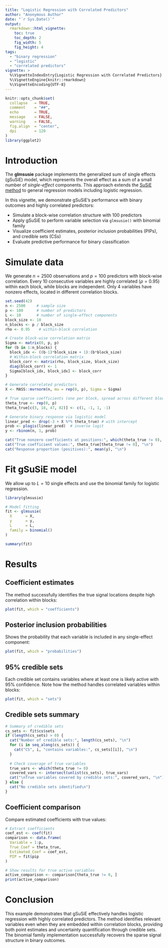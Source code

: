 ```yaml
---
title: "Logistic Regression with Correlated Predictors"
author: "Anonymous Author"
date: "`r Sys.Date()`"
output:
  rmarkdown::html_vignette:
    toc: true
    toc_depth: 2
    fig_width: 5
    fig_height: 4
tags:
  - "binary regression"
  - "logistic"
  - "correlated predictors"
vignette: >
  %\VignetteIndexEntry{Logistic Regression with Correlated Predictors}
  %\VignetteEngine{knitr::rmarkdown}
  %\VignetteEncoding{UTF-8}
---
```

```r
knitr::opts_chunk$set(
  collapse   = TRUE,
  comment    = "##",
  echo       = TRUE,
  message    = FALSE,
  warning    = FALSE,
  fig.align  = "center",
  dpi        = 120
)
library(ggplot2)
```

# Introduction

The **glmsusie** package implements the generalized sum of single effects (gSuSiE) model, which represents the overall effect as a sum of a small number of *single-effect* components. This approach extends the [SuSiE method](https://stephenslab.github.io/susieR/index.html) to general regression models including logistic regression.

In this vignette, we demonstrate gSuSiE's performance with binary outcomes and highly correlated predictors:

- Simulate a block-wise correlation structure with 100 predictors
- Apply gSuSiE to perform variable selection via `glmsusie()` with binomial family
- Visualize coefficient estimates, posterior inclusion probabilities (PIPs), and credible sets (CSs)
- Evaluate predictive performance for binary classification

# Simulate data

We generate $n=2500$ observations and $p=100$ predictors with block-wise correlation. Every 10 consecutive variables are highly correlated ($\rho=0.95$) within each block, while blocks are independent. Only 4 variables have nonzero effects, located in different correlation blocks.

```r
set.seed(42)
n <- 2500     # sample size
p <- 100      # number of predictors
L <- 10       # number of single-effect components
block_size <- 10
n_blocks <- p / block_size
rho <- 0.95    # within-block correlation

# Create block-wise correlation matrix
Sigma <- matrix(0, p, p)
for (b in 1:n_blocks) {
  block_idx <- ((b-1)*block_size + 1):(b*block_size)
  # Within-block correlation matrix
  block_corr <- matrix(rho, block_size, block_size)
  diag(block_corr) <- 1
  Sigma[block_idx, block_idx] <- block_corr
}

# Generate correlated predictors
X <- MASS::mvrnorm(n, mu = rep(0, p), Sigma = Sigma)

# True sparse coefficients (one per block, spread across different blocks)
theta_true <- rep(0, p)
theta_true[c(3, 18, 47, 82)] <- c(1, -1, 1, -1)

# Generate binary response via logistic model
linear_pred <- drop(-3 + X %*% theta_true) # with intercept
prob <- plogis(linear_pred)  # inverse logit
y <- rbinom(n, 1, prob)

cat("True nonzero coefficients at positions:", which(theta_true != 0), "\n")
cat("True coefficient values:", theta_true[theta_true != 0], "\n")
cat("Response proportion (positives):", mean(y), "\n")
```

# Fit gSuSiE model

We allow up to $L=10$ single effects and use the binomial family for logistic regression.

```r
library(glmsusie)

# Model fitting
fit <- glmsusie(
  X      = X,
  y      = y,
  L      = L,
  family = binomial()
)

summary(fit)
```

# Results

## Coefficient estimates

The method successfully identifies the true signal locations despite high correlation within blocks:

```r
plot(fit, which = "coefficients")
```

## Posterior inclusion probabilities

Shows the probability that each variable is included in any single-effect component:

```r
plot(fit, which = "probabilities")
```

## 95% credible sets

Each credible set contains variables where at least one is likely active with 95% confidence. Note how the method handles correlated variables within blocks:

```r
plot(fit, which = "sets")
```

## Credible sets summary
```r
# Summary of credible sets
cs_sets <- fit$cs$sets
if (length(cs_sets) > 0) {
  cat("Number of credible sets:", length(cs_sets), "\n")
  for (i in seq_along(cs_sets)) {
    cat("CS", i, "contains variables:", cs_sets[[i]], "\n")
  }
  
  # Check coverage of true variables
  true_vars <- which(theta_true != 0)
  covered_vars <- intersect(unlist(cs_sets), true_vars)
  cat("\nTrue variables covered by credible sets:", covered_vars, "\n")
} else {
  cat("No credible sets identified\n")
}
```

## Coefficient comparison

Compare estimated coefficients with true values:

```r
# Extract coefficients
coef_est <- coef(fit)
comparison <- data.frame(
  Variable = 1:p,
  True_Coef = theta_true,
  Estimated_Coef = coef_est,
  PIP = fit$pip
)

# Show results for true active variables
active_comparison <- comparison[theta_true != 0, ]
print(active_comparison)
```

# Conclusion

This example demonstrates that gSuSiE effectively handles logistic regression with highly correlated predictors. The method identifies relevant variables even when they are embedded within correlation blocks, providing both point estimates and uncertainty quantification through credible sets. The binomial family implementation successfully recovers the sparse signal structure in binary outcomes.
